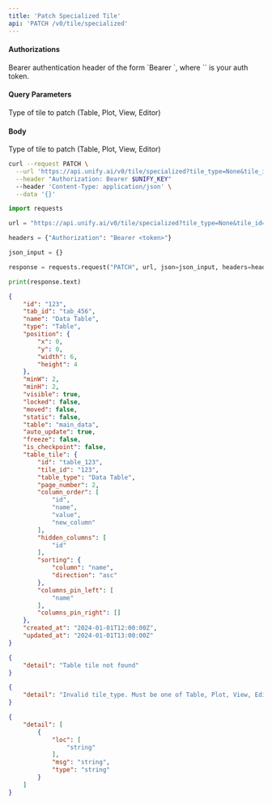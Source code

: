 ```yaml
---
title: 'Patch Specialized Tile'
api: 'PATCH /v0/tile/specialized'
---
```



#### Authorizations

<ParamField header="Authorization" type="string" required="true">
  Bearer authentication header of the form `Bearer <token>`, where `<token>` is your auth token.
</ParamField>

#### Query Parameters

<ParamField query="tile_type" type="string" required="true">
Type of tile to patch (Table, Plot, View, Editor)
</ParamField>

<ParamField query="tile_id" type="string | null" >

</ParamField>

<ParamField query="tab_id" type="string | null" >

</ParamField>

<ParamField query="name" type="string | null" >

</ParamField>

#### Body

<ParamField body="tile_type" type="string" required="true">
Type of tile to patch (Table, Plot, View, Editor)
</ParamField>

<ParamField body="tile_id" type="string | null" >

</ParamField>

<ParamField body="tab_id" type="string | null" >

</ParamField>

<ParamField body="name" type="string | null" >

</ParamField>

<RequestExample>

```bash cURL
curl --request PATCH \
  --url 'https://api.unify.ai/v0/tile/specialized?tile_type=None&tile_id=None&tab_id=None&name=None' \
  --header "Authorization: Bearer $UNIFY_KEY"
  --header 'Content-Type: application/json' \
  --data '{}'
```

```python Python
import requests

url = "https://api.unify.ai/v0/tile/specialized?tile_type=None&tile_id=None&tab_id=None&name=None"

headers = {"Authorization": "Bearer <token>"}

json_input = {}

response = requests.request("PATCH", url, json=json_input, headers=headers)

print(response.text)
```

</RequestExample>
<ResponseExample>

```json 200
{
    "id": "123",
    "tab_id": "tab_456",
    "name": "Data Table",
    "type": "Table",
    "position": {
        "x": 0,
        "y": 0,
        "width": 6,
        "height": 4
    },
    "minW": 2,
    "minH": 2,
    "visible": true,
    "locked": false,
    "moved": false,
    "static": false,
    "table": "main_data",
    "auto_update": true,
    "freeze": false,
    "is_checkpoint": false,
    "table_tile": {
        "id": "table_123",
        "tile_id": "123",
        "table_type": "Data Table",
        "page_number": 2,
        "column_order": [
            "id",
            "name",
            "value",
            "new_column"
        ],
        "hidden_columns": [
            "id"
        ],
        "sorting": {
            "column": "name",
            "direction": "asc"
        },
        "columns_pin_left": [
            "name"
        ],
        "columns_pin_right": []
    },
    "created_at": "2024-01-01T12:00:00Z",
    "updated_at": "2024-01-01T13:00:00Z"
}
```

```json 404
{
    "detail": "Table tile not found"
}
```

```json 400
{
    "detail": "Invalid tile_type. Must be one of Table, Plot, View, Editor"
}
```

```json 422
{
    "detail": [
        {
            "loc": [
                "string"
            ],
            "msg": "string",
            "type": "string"
        }
    ]
}
```

</ResponseExample>
